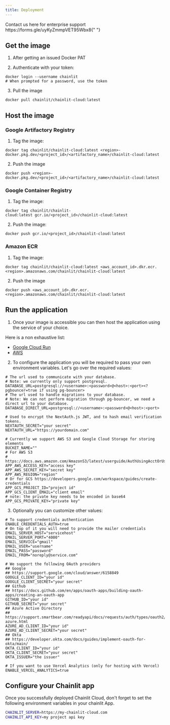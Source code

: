 ```yaml
---
title: Deployment
---
```


<Note>
  Contact us here for enterprise support
  https://forms.gle/uyKyZmmpVET95Wbx8{" "}
</Note>

## Get the image

1. After getting an issued Docker PAT

2. Authenticate with your token:

```shell
docker login --username chainlit
# When prompted for a password, use the token
```

3. Pull the image

```shell
docker pull chainlit/chainlit-cloud:latest
```

## Host the image

### Google Artifactory Registry

1. Tag the image:

```shell
docker tag chainlit/chainlit-cloud:latest <region>-docker.pkg.dev/<project_id>/<artifactory_name>/chainlit-cloud:latest
```

2. Push the image

```shell
docker push <region>-docker.pkg.dev/<project_id>/<artifactory_name>/chainlit-cloud:latest
```

### Google Container Registry

1. Tag the image:

```shell
docker tag chainlit/chainlit-cloud:latest gcr.io/<project_id>/chainlit-cloud:latest
```

2. Push the image:

```shell
docker push gcr.io/<project_id>/chainlit-cloud:latest
```

### Amazon ECR

1. Tag the image:

```shell
docker tag chainlit/chainlit-cloud:latest <aws_account_id>.dkr.ecr.<region>.amazonaws.com/chainlit/chainlit-cloud:latest
```

2. Push the image

```shell
docker push <aws_account_id>.dkr.ecr.<region>.amazonaws.com/chainlit/chainlit-cloud:latest
```

## Run the application

1. Once your image is accessible you can then host the application using the service of your choice.

Here is a non exhaustive list:

- [Google Cloud Run](https://cloud.google.com/run/docs/quickstarts/deploy-container)
- [AWS](https://aws.amazon.com/getting-started/hands-on/deploy-docker-containers/)

2. To configure the application you will be required to pass your own environment variables.
   Let's go over the required values:

```shell
# The url used to communicate with your database.
# Note: we currently only support postgresql.
DATABASE_URL=postgresql://<username>:<password>@<host>:<port><?pgbouncer=true if using pg-bouncer>
# The url used to handle migrations to your database.
# Note: We can not perform migration through pg-bouncer, we need a direct url to your database.
DATABASE_DIRECT_URL=postgresql://<username>:<password>@<host>:<port>

# Used to encrypt the NextAuth.js JWT, and to hash email verification tokens.
NEXTAUTH_SECRET="your secret"
NEXTAUTH_URL="https://yourdomain.com"

# Currently we support AWS S3 and Google Cloud Storage for storing elements
BUCKET_NAME=""
# For AWS S3
# https://docs.aws.amazon.com/AmazonS3/latest/userguide/AuthUsingAcctOrUserCredentials.html
APP_AWS_ACCESS_KEY="access key"
APP_AWS_SECRET_KEY="secret key"
APP_AWS_REGION="region"
# Or for GCS https://developers.google.com/workspace/guides/create-credentials
APP_GCS_PROJECT_ID="project id"
APP_GCS_CLIENT_EMAIL="client email"
# note: the private key needs to be encoded in base64
APP_GCS_PRIVATE_KEY="private key"
```

3. Optionally you can customize other values:

```shell
# To support credentials authentication
ENABLE_CREDENTIALS_AUTH=true
# On top of it you will need to provide the mailer credentials
EMAIL_SERVER_HOST="servicehost"
EMAIL_SERVER_PORT="4000"
EMAIL_SERVICE="gmail"
EMAIL_USER="username"
EMAIL_PASS="password"
EMAIL_FROM="noreply@service.com"

# We support the following OAuth providers
## Google
## https://support.google.com/cloud/answer/6158849
GOOGLE_CLIENT_ID="your id"
GOOGLE_CLIENT_SECRET="your secret"
## Github
## https://docs.github.com/en/apps/oauth-apps/building-oauth-apps/creating-an-oauth-app
GITHUB_ID="your id"
GITHUB_SECRET="your secret"
## Azure Active Directory
## https://support.smartbear.com/readyapi/docs/requests/auth/types/oauth2/tutorial-azure.html
AZURE_AD_CLIENT_ID="your id"
AZURE_AD_CLIENT_SECRET="your secret"
## Okta
## https://developer.okta.com/docs/guides/implement-oauth-for-okta/main/
OKTA_CLIENT_ID="your id"
OKTA_CLIENT_SECRET="your secret"
OKTA_ISSUER="the issuer"

# If you want to use Vercel Analytics (only for hosting with Vercel)
ENABLE_VERCEL_ANALYTICS=true
```

## Configure your Chainlit app

Once you successfully deployed Chainlit Cloud, don't forget to set the following environment variables in your chainlit App.

```bash
CHAINLIT_SERVER=https://my-chainlit-cloud.com
CHAINLIT_API_KEY=my project api key
```
